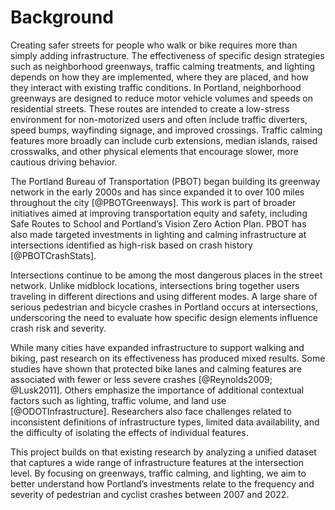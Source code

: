 # Background
Creating safer streets for people who walk or bike requires more than simply adding infrastructure. The effectiveness of specific design strategies such as neighborhood greenways, traffic calming treatments, and lighting depends on how they are implemented, where they are placed, and how they interact with existing traffic conditions. In Portland, neighborhood greenways are designed to reduce motor vehicle volumes and speeds on residential streets. These routes are intended to create a low-stress environment for non-motorized users and often include traffic diverters, speed bumps, wayfinding signage, and improved crossings. Traffic calming features more broadly can include curb extensions, median islands, raised crosswalks, and other physical elements that encourage slower, more cautious driving behavior.

The Portland Bureau of Transportation (PBOT) began building its greenway network in the early 2000s and has since expanded it to over 100 miles throughout the city [@PBOTGreenways]. This work is part of broader initiatives aimed at improving transportation equity and safety, including Safe Routes to School and Portland’s Vision Zero Action Plan. PBOT has also made targeted investments in lighting and calming infrastructure at intersections identified as high-risk based on crash history [@PBOTCrashStats].

Intersections continue to be among the most dangerous places in the street network. Unlike midblock locations, intersections bring together users traveling in different directions and using different modes. A large share of serious pedestrian and bicycle crashes in Portland occurs at intersections, underscoring the need to evaluate how specific design elements influence crash risk and severity.

While many cities have expanded infrastructure to support walking and biking, past research on its effectiveness has produced mixed results. Some studies have shown that protected bike lanes and calming features are associated with fewer or less severe crashes [@Reynolds2009; @Lusk2011]. Others emphasize the importance of additional contextual factors such as lighting, traffic volume, and land use [@ODOTInfrastructure]. Researchers also face challenges related to inconsistent definitions of infrastructure types, limited data availability, and the difficulty of isolating the effects of individual features.

This project builds on that existing research by analyzing a unified dataset that captures a wide range of infrastructure features at the intersection level. By focusing on greenways, traffic calming, and lighting, we aim to better understand how Portland’s investments relate to the frequency and severity of pedestrian and cyclist crashes between 2007 and 2022.